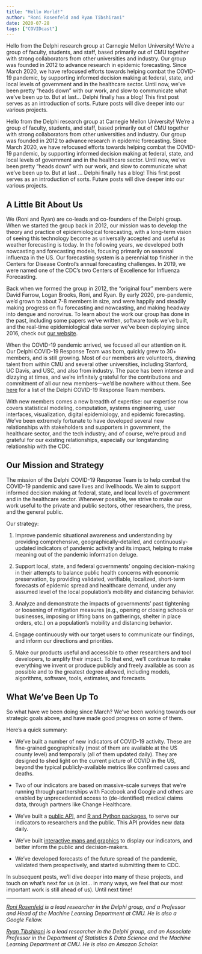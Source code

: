 ```yaml
---
title: "Hello World!"
author: "Roni Rosenfeld and Ryan Tibshirani"
date: 2020-07-28
tags: ["COVIDcast"]
---
```


Hello from the Delphi research group at Carnegie Mellon University!
We're a group of faculty, students, and staff, based primarily out of CMU
together with strong collaborators from other universities and industry.
Our group was founded in 2012 to advance research in epidemic forecasting.
Since March 2020, we have refocused efforts towards helping combat the COVID-19
pandemic, by supporting informed decision making at federal, state, and local 
levels of government and in the healthcare sector. Until now, we've been pretty 
"heads down" with our work, and slow to communicate what we've been up to.
But at last... Delphi finally has a blog!
This first post serves as an introduction of sorts.
Future posts will dive deeper into our various projects.

<!--more-->

Hello from the Delphi research group at Carnegie Mellon University!
We're a group of faculty, students, and staff, based primarily out of CMU
together with strong collaborators from other universities and industry.
Our group was founded in 2012 to advance research in epidemic forecasting.
Since March 2020, we have refocused efforts towards helping combat the COVID-19
pandemic, by supporting informed decision making at federal, state, and local 
levels of government and in the healthcare sector. Until now, we've been pretty 
"heads down" with our work, and slow to communicate what we've been up to.
But at last ... Delphi finally has a blog!
This first post serves as an introduction of sorts.
Future posts will dive deeper into our various projects.

## A Little Bit About Us

We (Roni and Ryan) are co-leads and co-founders of the Delphi group.
When we started the group back in 2012,
our mission was to develop the theory
and practice of epidemiological forecasting, with a long-term
vision of seeing this technology become as universally accepted
and useful as weather forecasting is today.
In the following years, we developed both nowcasting and forecasting models,
focusing primarily on seasonal influenza in the US.
Our forecasting system is a perennial top finisher
in the Centers for Disease Control's annual forecasting challenges.
In 2019, we were named one of the CDC's two
Centers of Excellence for Influenza Forecasting.

Back when we formed the group in 2012,
the "original four" members were David Farrow, Logan Brooks, Roni, and Ryan.
By early 2020, pre-pandemic, we'd grown to about 7-8 members in size,
and were happily and steadily making progress on flu forecasting and nowcasting,
and making headway into dengue and norovirus.
To learn about the work our group has done in the past,
including some papers we've written, software tools we've built,
and the real-time epidemiological data server we've been deploying since 2016,
check out [our website](https://delphi.cmu.edu).

When the COVID-19 pandemic arrived, we focused all our attention on it.
Our Delphi COVID-19 Response Team was born, 
quickly grew to 30+ members, and is still growing.
Most of our members are volunteers,
drawing talent from within CMU and several other universities,
including Stanford, UC Davis, and USC, and also from industry.
The pace has been intense and dizzying at times,
and we're infinitely grateful for the contributions
and commitment of all our new members---we'd be nowhere without them.
See [here](https://covidcast.cmu.edu/covid19-response-team.html)
for a list of the Delphi COVID-19 Response Team members.

With new members comes a new breadth of expertise:
our expertise now covers statistical modeling, computation,
systems engineering, user interfaces, visualization,
digital epidemiology, and epidemic forecasting.
We've been extremely fortunate to have developed
several new relationships with stakeholders and supporters in government,
the healthcare sector, and the tech industry; and of course,
we're proud and grateful for our existing relationships,
especially our longstanding relationship with the CDC.

## Our Mission and Strategy

The mission of the Delphi COVID-19 Response Team is
to help combat the COVID-19 pandemic and save lives and livelihoods.
We aim to support informed decision making at federal,
state, and local levels of government and in the healthcare sector.
Whenever possible, we strive to make our work useful 
to the private and public sectors, other researchers, 
the press, and the general public.

Our strategy:

1. Improve pandemic situational awareness and understanding
by providing comprehensive, geographically-detailed, 
and continuously-updated indicators of pandemic activity and its impact,
helping to make meaning out of the pandemic information deluge.

2. Support local, state, and federal governments' 
ongoing decision-making in their attempts to balance
public health concerns with economic preservation,
by providing validated, verifiable, localized,
short-term forecasts of epidemic spread and healthcare demand,
under any assumed level of the local population's mobility and distancing 
behavior.

3. Analyze and demonstrate the impacts of governments' 
past tightening or loosening of mitigation measures
(e.g., opening or closing schools or businesses, 
imposing or lifting bans on gatherings, shelter in place orders, etc.)
on a population's mobility and distancing behavior.

4. Engage continuously with our target users to communicate 
our findings, and inform our directions and priorities.

5. Make our products useful and accessible to other
researchers and tool developers, to amplify their impact.
To that end, we'll continue to make everything we invent or produce
publicly and freely available as soon as possible
and to the greatest degree allowed, including models,
algorithms, software, tools, estimates, and forecasts.

## What We've Been Up To

So what have we been doing since March?
We've been working towards our strategic goals above,
and have made good progress on some of them.

Here's a quick summary:

- We've built a number of new indicators of COVID-19 activity. 
  These are fine-grained geographically 
  (most of them are available at the US county level) 
  and temporally (all of them updated daily).
  They are designed to shed light on the current picture of COVID in the US, 
  beyond the typical publicly-available metrics like confirmed cases and deaths.

- Two of our indicators are based on massive-scale surveys 
  that we're running through partnerships with Facebook and Google
  and others are enabled by unprecedented access 
  to (de-identified) medical claims data, 
  through partners like Change Healthcare.

- We've built a [public 
  API](https://cmu-delphi.github.io/delphi-epidata/api/covidcast.html), 
  and [R and Python 
  packages](https://cmu-delphi.github.io/delphi-epidata/api/covidcast_clients.html), 
  to serve our indicators to researchers and the public. This API provides new data daily.

- We've built [interactive maps and graphics](https://covidcast.cmu.edu/) to 
  display our indicators, and better inform the public and decision-makers.

- We've developed forecasts of the future spread of the pandemic, 
  validated them prospectively, and started submitting them to CDC.

In subsequent posts, we'll dive deeper into many of these projects, and touch on
what's next for us (a lot... in many ways, we feel that our most important work
is still ahead of us). Until next time!

---

*[Roni Rosenfeld](http://cs.cmu.edu/~roni) is a lead researcher in the Delphi 
group, and a Professor and Head of the Machine Learning Department at CMU. He
is also a Google Fellow.*

*[Ryan Tibshirani](http://stat.cmu.edu/~ryantibs) is a lead researcher in the
Delphi group, and an Associate Professor in the Department of Statistics & Data
Science and the Machine Learning Department at CMU. He is also an Amazon
Scholar.*
